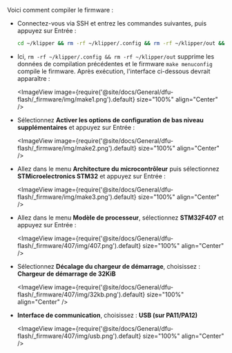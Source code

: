 Voici comment compiler le firmware :
* Connectez-vous via SSH et entrez les commandes suivantes, puis appuyez sur Entrée :

    ```bash
    cd ~/klipper && rm -rf ~/klipper/.config && rm -rf ~/klipper/out && make menuconfig
    ```

* Ici, `rm -rf ~/klipper/.config && rm -rf ~/klipper/out` supprime les données de compilation précédentes et le firmware `make menuconfig` compile le firmware. Après exécution, l'interface ci-dessous devrait apparaître :

    <ImageView image={require('@site/docs/General/dfu-flash/_firmware/img/make1.png').default} size="100%" align="Center" />

* Sélectionnez **Activer les options de configuration de bas niveau supplémentaires** et appuyez sur Entrée :

    <ImageView image={require('@site/docs/General/dfu-flash/_firmware/img/make2.png').default} size="100%" align="Center" />

* Allez dans le menu **Architecture du microcontrôleur** puis sélectionnez **STMicroelectronics STM32** et appuyez sur Entrée :

    <ImageView image={require('@site/docs/General/dfu-flash/_firmware/img/make3.png').default} size="100%" align="Center" />

* Allez dans le menu **Modèle de processeur**, sélectionnez **STM32F407** et appuyez sur Entrée :

    <ImageView image={require('@site/docs/General/dfu-flash/_firmware/407/img/407.png').default} size="100%" align="Center" />

* Sélectionnez **Décalage du chargeur de démarrage**, choisissez : **Chargeur de démarrage de 32KiB**

    <ImageView image={require('@site/docs/General/dfu-flash/_firmware/407/img/32kb.png').default} size="100%" align="Center" />

* **Interface de communication**, choisissez : **USB (sur PA11/PA12)**

    <ImageView image={require('@site/docs/General/dfu-flash/_firmware/407/img/usb.png').default} size="100%" align="Center" />